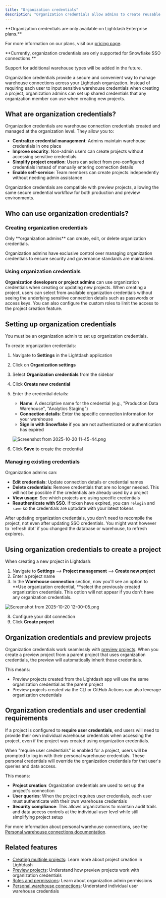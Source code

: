 ```yaml
---
title: "Organization credentials"
description: "Organization credentials allow admins to create reusable warehouse credentials at the organization level, making it easier for users to create projects securely."
---
```


<CardGroup cols={3}>
  <Card title="Cloud Enterprise" icon="rocket" horizontal>
    
  </Card>
</CardGroup>

<Info>
  **Organization credentials are only available on Lightdash Enterprise plans.**

  For more information on our plans, visit our [pricing page](https://www.lightdash.com/pricing).
</Info>

<Warning>
  **Currently, organization credentials are only supported for Snowflake SSO connections.**

  Support for additional warehouse types will be added in the future.
</Warning>

Organization credentials provide a secure and convenient way to manage warehouse connections across your Lightdash organization. Instead of requiring each user to input sensitive warehouse credentials when creating a project, organization admins can set up shared credentials that any organization member can use when creating new projects.

## What are organization credentials?

Organization credentials are warehouse connection credentials created and managed at the organization level. They allow you to:

- **Centralize credential management**: Admins maintain warehouse credentials in one place
- **Improve security**: Non-admin users can create projects without accessing sensitive credentials
- **Simplify project creation**: Users can select from pre-configured credentials instead of manually entering connection details
- **Enable self-service**: Team members can create projects independently without needing admin assistance

<Info>
  Organization credentials are compatible with preview projects, allowing the same secure credential workflow for both production and preview environments.
</Info>

## Who can use organization credentials?

### Creating organization credentials

<Info>
  Only **organization admins** can create, edit, or delete organization credentials.
</Info>

Organization admins have exclusive control over managing organization credentials to ensure security and governance standards are maintained.

### Using organization credentials

**Organization developers or project admins** can use organization credentials when creating or updating new projects. When creating a project, users can select from available organization credentials without seeing the underlying sensitive connection details such as passwords or access keys. You can also configure the custom roles to limit the access to the project creation feature.

## Setting up organization credentials

<Info>
  You must be an organization admin to set up organization credentials.
</Info>

To create organization credentials:

1. Navigate to **Settings** in the Lightdash application
2. Click on **Organization settings**
3. Select **Organization credentials** from the sidebar
4. Click **Create new credential**
5. Enter the credential details:
   - **Name**: A descriptive name for the credential (e.g., "Production Data Warehouse", "Analytics Staging")
   - **Connection details**: Enter the specific connection information for your warehouse
   - **Sign in with Snowflake** if you are not authenticated or authentication has expired

   ![Screenshot from 2025-10-20 11-45-44.png](/images/Screenshotfrom2025-10-2011-45-44.png)
6. Click **Save** to create the credential

### Managing existing credentials

Organization admins can:

- **Edit credentials**: Update connection details or credential names
- **Delete credentials**: Remove credentials that are no longer needed. This will not be possible if the credentials are already used by a project
- **View usage**: See which projects are using specific credentials
- **Reauthenticate with SSO**. If token have expired, you can `relogin` and `save` so the credentials are uptodate with your latest tokens

<Warning>
  After updating organization credentials, you don't need to recompile the project, not even after updating SSO credentials. You might want however to `refresh dbt` if you changed the database or warehouse, to refresh explores.
</Warning>

## Using organization credentials to create a project

When creating a new project in Lightdash:

1. Navigate to **Settings** --\> **Project management** --\> **Create new project**
2. Enter a project name
5. In the **Warehouse connection** section, now you'll see an option to **Use organization credential, **select the previously created organization credentials. This option will not appear if you don't have any organization credentials.

![Screenshot from 2025-10-20 12-00-05.png](/images/Screenshotfrom2025-10-2012-00-05.png)

8. Configure your dbt connection
7. Click **Create project**

## Organization credentials and preview projects

Organization credentials work seamlessly with [preview projects](/references/preview-projects). When you create a preview project from a parent project that uses organization credentials, the preview will automatically inherit those credentials.

This means:

- Preview projects created from the Lightdash app will use the same organization credential as the parent project
- Preview projects created via the CLI or GitHub Actions can also leverage organization credentials

## Organization credentials and user credential requirements

If a project is configured to **require user credentials**, end users will need to provide their own individual warehouse credentials when accessing the project, even if the project was created using organization credentials.

<Info>
  When "require user credentials" is enabled for a project, users will be prompted to log in with their personal warehouse credentials. These personal credentials will override the organization credentials for that user's queries and data access.
</Info>

This means:

- **Project creation**: Organization credentials are used to set up the project's connection
- **User queries**: When the project requires user credentials, each user must authenticate with their own warehouse credentials
- **Security compliance**: This allows organizations to maintain audit trails and data access controls at the individual user level while still simplifying project setup

For more information about personal warehouse connections, see the [Personal warehouse connections documentation](/references/personal-warehouse-connections).

## Related features

- [Creating multiple projects](/guides/how-to-create-multiple-projects): Learn more about project creation in Lightdash
- [Preview projects](/references/preview-projects): Understand how preview projects work with organization credentials
- [Roles and permissions](/references/roles): Learn about organization admin permissions
- [Personal warehouse connections](/references/personal-warehouse-connections): Understand individual user warehouse credentials